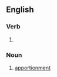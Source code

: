 ==English==

===Verb===
{{head|en|verb form}}

# {{present participle of|apportion|lang=en|nocat=1}}

===Noun===
{{en-noun}}

# [[apportionment]] <!--note plural exists-->